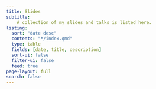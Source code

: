 ```yaml
---
title: Slides
subtitle:
    A collection of my slides and talks is listed here.
listing:
  sort: "date desc"
  contents: "*/index.qmd"
  type: table
  fields: [date, title, description]
  sort-ui: false
  filter-ui: false
  feed: true
page-layout: full
search: false
---
```

